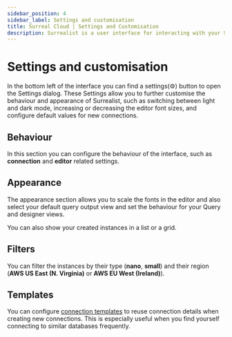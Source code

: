 ```yaml
---
sidebar_position: 4
sidebar_label: Settings and customisation
title: Surreal Cloud | Settings and Customisation
description: Surrealist is a user interface for interacting with your SurrealDB database visually. It enables you to seamlessly connect to any SurrealDB instance, allowing you to execute queries, explore your tables, design your schemas, and much more.
---
```



#  Settings and customisation

In the bottom left of the interface you can find a settings(⚙) button to open the Settings dialog. These Settings allow you to further customise the behaviour and appearance of Surrealist, such as switching between light and dark mode, increasing or decreasing the editor font sizes, and configure default values for new connections.

## Behaviour

In this section you can configure the behaviour of the interface, such as **connection** and **editor** related settings.

## Appearance

The appearance section allows you to scale the fonts in the editor and also select your default query output view and set the behaviour for your Query and designer views.

You can also show your created instances in a list or a grid. 

## Filters

You can filter the instances by their type (**nano**, **small**) and their region (**AWS US East (N. Virginia)** or **AWS EU West (Ireland)**).

## Templates

You can configure [connection templates](/docs/surrealist/advanced-topics/connection-templates) to reuse connection details when creating new connections. This is especially useful when you find yourself connecting to similar databases frequently.
